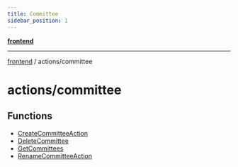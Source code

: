 ```yaml
---
title: Committee
sidebar_position: 1
---
```


[**frontend**](./committee/../..)

***

[frontend](./committee/../..) / actions/committee

# actions/committee

## Functions

- [CreateCommitteeAction](./committee/functions/CreateCommitteeAction)
- [DeleteCommittee](./committee/functions/DeleteCommittee)
- [GetCommittees](./committee/functions/GetCommittees)
- [RenameCommitteeAction](./committee/functions/RenameCommitteeAction)
